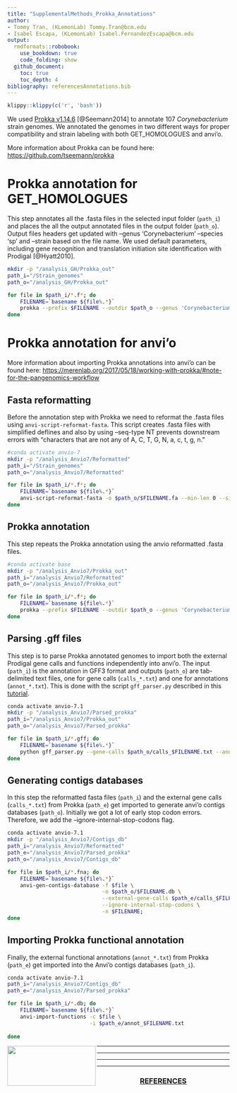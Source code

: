 ```yaml
---
title: "SupplementalMethods_Prokka_Annotations"
author: 
- Tommy Tran, (KLemonLab) Tommy.Tran@bcm.edu
- Isabel Escapa, (KLemonLab) Isabel.FernandezEscapa@bcm.edu
output:
  rmdformats::robobook:
    use_bookdown: true
    code_folding: show
  github_document:
    toc: true
    toc_depth: 4
bibliography: referencesAnnotations.bib
---
```


```r
klippy::klippy(c('r', 'bash'))
```


We used [Prokka v1.14.6](https://github.com/tseemann/prokka) [@Seemann2014] to annotate 107 *Corynebacterium* strain genomes. We annotated the genomes in two different ways for proper compatibility and strain labeling with both GET_HOMOLOGUES and anvi'o.

More information about Prokka can be found here: <https://github.com/tseemann/prokka>

# Prokka annotation for GET_HOMOLOGUES

This step annotates all the .fasta files in the selected input folder (`path_i`) and places the all the output annotated files in the output folder (`path_o`). Output files headers get updated with --genus 'Corynebacterium' --species 'sp' and --strain based on the file name. We used default parameters, including gene recognition and translation initiation site identification with Prodigal [@Hyatt2010].

```bash
mkdir -p "/analysis_GH/Prokka_out"
path_i="/Strain_genomes"
path_o="/analysis_GH/Prokka_out"

for file in $path_i/*.f*; do
    FILENAME=`basename ${file%.*}`
    prokka --prefix $FILENAME --outdir $path_o --genus 'Corynebacterium' --species 'sp' --strain $FILENAME --centre X --compliant --cpus 0 --force $file; 
done
```

# Prokka annotation for anvi'o

More information about importing Prokka annotations into anvi'o can be found here: <https://merenlab.org/2017/05/18/working-with-prokka/#note-for-the-pangenomics-workflow>

## Fasta reformatting

Before the annotation step with Prokka we need to reformat the .fasta files using `anvi-script-reformat-fasta`. This script creates .fasta files with simplified deflines and also by using --seq-type NT prevents downstream errors with "characters that are not any of A, C, T, G, N, a, c, t, g, n."

```bash
#conda activate anvio-7
mkdir -p "/analysis_Anvio7/Reformatted"
path_i="/Strain_genomes"
path_o="/analysis_Anvio7/Reformatted"

for file in $path_i/*.f*; do
    FILENAME=`basename ${file%.*}`
    anvi-script-reformat-fasta -o $path_o/$FILENAME.fa --min-len 0 --simplify-names $file --seq-type NT; 
done
```

## Prokka annotation

This step repeats the Prokka annotation using the anvio reformatted .fasta files.

```bash
#conda activate base
mkdir -p "/analysis_Anvio7/Prokka_out"
path_i="/analysis_Anvio7/Reformatted"
path_o="/analysis_Anvio7/Prokka_out"

for file in $path_i/*.f*; do
    FILENAME=`basename ${file%.*}`
    prokka --prefix $FILENAME --outdir $path_o --genus 'Corynebacterium' --species 'sp' --strain $FILENAME --centre X --compliant --cpus 0 --force $file;
done
```

## Parsing .gff files

This step is to parse Prokka annotated genomes to import both the external Prodigal gene calls and functions independently into anvi'o. The input (`path_i`) is the annotation in GFF3 format and outputs (`path_o`) are tab-delimited text files, one for gene calls (`calls_*.txt`) and one for annotations (`annot_*.txt`). This is done with the script `gff_parser.py` described in this [tutorial](https://merenlab.org/2017/05/18/working-with-prokka/).

```bash
conda activate anvio-7.1
mkdir -p "/analysis_Anvio7/Parsed_prokka"
path_i="/analysis_Anvio7/Prokka_out"
path_o="/analysis_Anvio7/Parsed_prokka"

for file in $path_i/*.gff; do
    FILENAME=`basename ${file%.*}`
    python gff_parser.py --gene-calls $path_o/calls_$FILENAME.txt --annotation $path_o/annot_$FILENAME.txt $file;
done
```

## Generating contigs databases

In this step the reformatted fasta files (`path_i`) and the external gene calls (`calls_*.txt`) from Prokka (`path_e`) get imported to generate anvi’o contigs databases (`path_o`). Initially we got a lot of early stop codon errors. Therefore, we add the –ignore-internal-stop-codons flag.

```bash
conda activate anvio-7.1
mkdir -p "/analysis_Anvio7/Contigs_db"
path_i="/analysis_Anvio7/Reformatted"
path_e="/analysis_Anvio7/Parsed_prokka"
path_o="/analysis_Anvio7/Contigs_db"

for file in $path_i/*.fna; do
    FILENAME=`basename ${file%.*}`
    anvi-gen-contigs-database -f $file \
                              -o $path_o/$FILENAME.db \
                              --external-gene-calls $path_e/calls_$FILENAME.txt \
                              --ignore-internal-stop-codons \
                              -n $FILENAME;
done
```

## Importing Prokka functional annotation

Finally, the external functional annotations (`annot_*.txt`) from Prokka (`path_e`) get imported into the Anvi’o contigs databases (`path_i`).

```bash
conda activate anvio-7.1
path_i="/analysis_Anvio7/Contigs_db"
path_e="/analysis_Anvio7/Parsed_prokka"

for file in $path_i/*.db; do
    FILENAME=`basename ${file%.*}`
    anvi-import-functions -c $file \
                          -i $path_e/annot_$FILENAME.txt
      
done
```

<img src="images/Department-of-Molecular-Virology-&amp;-Microbiologyy-Horz-GRAY.png" align="left" width="200" height="90"/>

------------------------------------------------------------------------

------------------------------------------------------------------------

------------------------------------------------------------------------

------------------------------------------------------------------------

<center>

<h3>[REFERENCES]{.underline}</h3>

</center>
